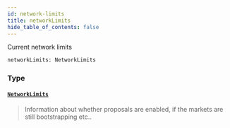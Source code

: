 ```yaml
---
id: network-limits
title: networkLimits
hide_table_of_contents: false
---
```








Current network limits

```graphql
networkLimits: NetworkLimits
```


### Type

#### [`NetworkLimits`](/testnet/api/graphql/objects/network-limits) <Badge class="secondary" text="object"/>
> Information about whether proposals are enabled, if the markets are still bootstrapping etc..
> 





